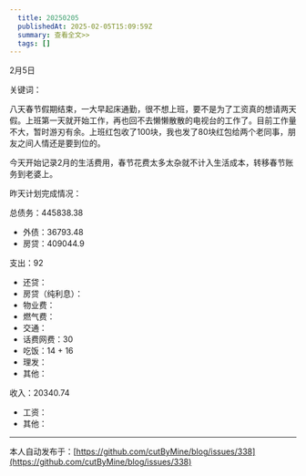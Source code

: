 ```yaml
---
  title: 20250205
  publishedAt: 2025-02-05T15:09:59Z
  summary: 查看全文>>
  tags: []
---
```


2月5日 

关键词：

八天春节假期结束，一大早起床通勤，很不想上班，要不是为了工资真的想请两天假。上班第一天就开始工作，再也回不去懒懒散散的电视台的工作了。目前工作量不大，暂时游刃有余。上班红包收了100块，我也发了80块红包给两个老同事，朋友之间人情还是要到位的。

今天开始记录2月的生活费用，春节花费太多太杂就不计入生活成本，转移春节账务到老婆上。

昨天计划完成情况：

总债务：445838.38
- 外债：36793.48
- 房贷：409044.9

支出：92
- 还贷：
- 房贷（纯利息）：
- 物业费：
- 燃气费：
- 交通：
- 话费网费：30
- 吃饭：14 + 16
- 理发：
- 其他：

收入：20340.74
- 工资：
- 其他：


---
本人自动发布于：[https://github.com/cutByMine/blog/issues/338](https://github.com/cutByMine/blog/issues/338)
